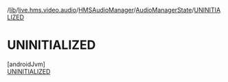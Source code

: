 /[lib](/api-reference/android/v2/home/content)/[live.hms.video.audio](../../../index)/[HMSAudioManager](../../index)/[AudioManagerState](../index)/[UNINITIALIZED](index)

# UNINITIALIZED

[androidJvm]\
[UNINITIALIZED](index)
